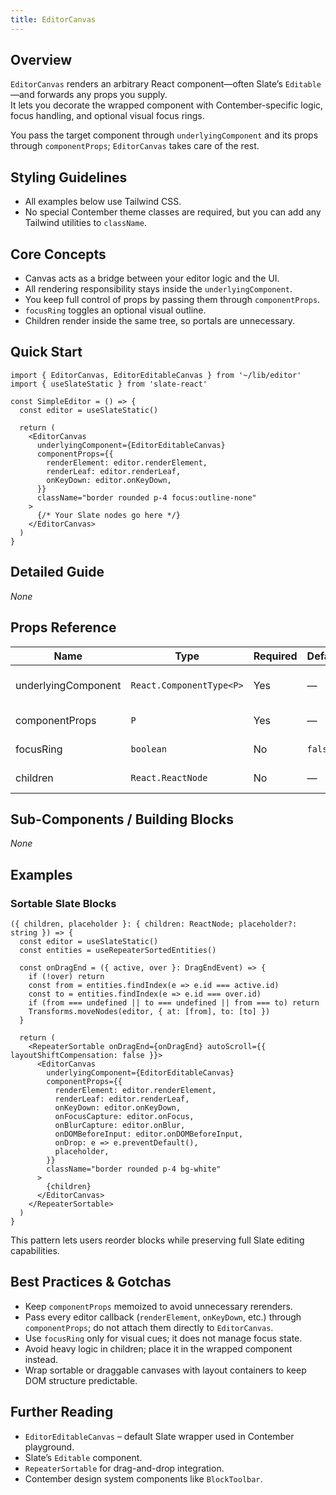 ```yaml
---
title: EditorCanvas
---
```


<!-- Edited by human: false -->
<!-- Examples count: 1 -->
<!-- Source examples: 0 -->
<!-- Playground examples: 1 -->
<!-- External examples: 0 -->
<!-- Import examples: 1 -->

## Overview
`EditorCanvas` renders an arbitrary React component—often Slate’s `Editable`—and forwards any props you supply.  
It lets you decorate the wrapped component with Contember-specific logic, focus handling, and optional visual focus rings.

You pass the target component through `underlyingComponent` and its props through `componentProps`; `EditorCanvas` takes care of the rest.

## Styling Guidelines
* All examples below use Tailwind CSS.  
* No special Contember theme classes are required, but you can add any Tailwind utilities to `className`.

## Core Concepts
* Canvas acts as a bridge between your editor logic and the UI.  
* All rendering responsibility stays inside the `underlyingComponent`.  
* You keep full control of props by passing them through `componentProps`.  
* `focusRing` toggles an optional visual outline.  
* Children render inside the same tree, so portals are unnecessary.

## Quick Start
```tsx
import { EditorCanvas, EditorEditableCanvas } from '~/lib/editor'
import { useSlateStatic } from 'slate-react'

const SimpleEditor = () => {
  const editor = useSlateStatic()

  return (
    <EditorCanvas
      underlyingComponent={EditorEditableCanvas}
      componentProps={{
        renderElement: editor.renderElement,
        renderLeaf: editor.renderLeaf,
        onKeyDown: editor.onKeyDown,
      }}
      className="border rounded p-4 focus:outline-none"
    >
      {/* Your Slate nodes go here */}
    </EditorCanvas>
  )
}
```

## Detailed Guide
_None_

## Props Reference
| Name | Type | Required | Default | Description |
|------|------|----------|---------|-------------|
| underlyingComponent | `React.ComponentType<P>` | Yes | — | Component that actually renders the editor. |
| componentProps | `P` | Yes | — | Props forwarded to `underlyingComponent`. |
| focusRing | `boolean` | No | `false` | Shows a focus outline when `true`. |
| children | `React.ReactNode` | No | — | Nodes rendered inside the canvas. |

## Sub-Components / Building Blocks
_None_

## Examples
### Sortable Slate Blocks
```tsx
({ children, placeholder }: { children: ReactNode; placeholder?: string }) => {
  const editor = useSlateStatic()
  const entities = useRepeaterSortedEntities()

  const onDragEnd = ({ active, over }: DragEndEvent) => {
    if (!over) return
    const from = entities.findIndex(e => e.id === active.id)
    const to = entities.findIndex(e => e.id === over.id)
    if (from === undefined || to === undefined || from === to) return
    Transforms.moveNodes(editor, { at: [from], to: [to] })
  }

  return (
    <RepeaterSortable onDragEnd={onDragEnd} autoScroll={{ layoutShiftCompensation: false }}>
      <EditorCanvas
        underlyingComponent={EditorEditableCanvas}
        componentProps={{
          renderElement: editor.renderElement,
          renderLeaf: editor.renderLeaf,
          onKeyDown: editor.onKeyDown,
          onFocusCapture: editor.onFocus,
          onBlurCapture: editor.onBlur,
          onDOMBeforeInput: editor.onDOMBeforeInput,
          onDrop: e => e.preventDefault(),
          placeholder,
        }}
        className="border rounded p-4 bg-white"
      >
        {children}
      </EditorCanvas>
    </RepeaterSortable>
  )
}
```
This pattern lets users reorder blocks while preserving full Slate editing capabilities.

## Best Practices & Gotchas
* Keep `componentProps` memoized to avoid unnecessary rerenders.  
* Pass every editor callback (`renderElement`, `onKeyDown`, etc.) through `componentProps`; do not attach them directly to `EditorCanvas`.  
* Use `focusRing` only for visual cues; it does not manage focus state.  
* Avoid heavy logic in children; place it in the wrapped component instead.  
* Wrap sortable or draggable canvases with layout containers to keep DOM structure predictable.

## Further Reading
* `EditorEditableCanvas` – default Slate wrapper used in Contember playground.  
* Slate’s `Editable` component.  
* `RepeaterSortable` for drag-and-drop integration.  
* Contember design system components like `BlockToolbar`.

<!-- End of Generated Documentation -->